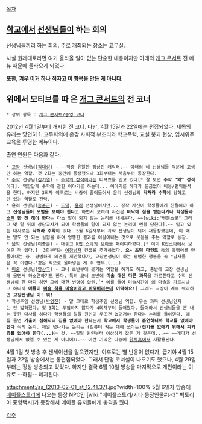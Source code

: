 [[목차]]
== [[학교]]에서 [[선생님]]들이 하는 회의 ==
선생님들끼리 하는 회의. 주로 개최되는 장소는 교무실.

사실 원래대로라면 여기 올라올 일이 없는 단순한 내용이지만 아래의 [[개그 콘서트]] 전 메뉴 때문에 올라오게 되었다.

'''또한, [[이거 하나 적자고 만든 것이 아닌 항목|겨우 이거 하나 적자고 이 항목을 만든 게 아니다]]'''. 

== 위에서 모티브를 따 온 [[개그 콘서트]]의 전 코너 ==
 * 상위 항목 : [[개그 콘서트/종영 코너]]
[[2012년]] [[4월 1일]]부터 개시한 전 코너. 다만, 4월 15일과 22일에는 편집되었다. 제목의 유래는 당연히 1. 교무회의에 온갖 사회적 부조리와 학교폭력, 교실 붕괴 현상, 입시위주 교육을 투영한 메뉴이다.

출연 인원은 다음과 같다.

 * [[교장]] 선생님([[김대성]]) - --작중 유일한 정상인 캐릭터.-- 아래의 네 선생님들 덕분에 고생만 하는 역할. 첫 2회는 중간에 등장했으나 3회부터는 처음부터 등장한다.
 * [[수학]] 선생님([[김기열]]) - [[수학의 정석]]이라는 티셔츠를 입고 있다[* 잘 보면 '''수학 "왜" 정석'''이다]. 역할답게 수학에 관한 이야기를 하는데... 이야기를 하다가 뜬금없이 비용/편익분석을 한다. 하지만 3회차 이후로는 비중이 줄어들어서 윤리 선생님의 '''닥쳐라 수학'''에 당하고만 있는 역할로 전락.
 * 윤리 선생님([[송준근]]) - [[도덕]], [[윤리(교과)|윤리]] 선생님이지만... 정작 자신이 학생들에게 친절해야 하고 '''선생님들이 모범을 보여야 한다'''고 하면서 오히려 자신은 '''바닥에 침을 뱉는다거나 학생들과 [[소맥]] 한 잔 해야 한다'''는 다소 말이 되지 않는 논리를 내세운다. ~~[wiki:"멘붕스쿨" 그리고 몇 달 뒤에 상담교사가 되어 학생들의 말이 되지 않는 논리에 멘붕 당한다].~~ 밀고 있는 대사로는 '''닥쳐라 수학'''이 있다. 5월 6일자부터 과학 선생님이 되어 재등장했는데, 이 때는 말도 안 되는 실험을 하여 엉뚱한 결과를 이끌어내는 것으로 웃음을 주는 역할로 등장.
 * [[음악]] 선생님(이종훈) - 대놓고 [[K팝 스타]]의 [[보아]]를 패러디하였다.[* 이미 [[K잡스타]]에서 보여준 적 있다.]  3회부터는 [[여장남자]] 컨셉을 추가하였다. '''으~ 초딩 마인드''' 등의 유행어를 만들어내는 중. 평범하게 의견을 제안했다가, 교장선생님이 하는 평범한 행동을 꼭 "남자들은 꼭 이런다~"같은 식으로 몰아넣는 게 주 업무.(...)
 * [[미술]] 선생님([[양상국]]) - 코너 초반부에 웃기는 역할을 하기도 하고, 중반에 교장 선생님께 울면서 하소연하기도 한다. 특히 코너 초반에 '''미술 대신 다른 과목'''을 가르친다고 수학 선생님이 한 마디 하면 그에 대한 변명이 압권.[* 예를 들어 미술시간에 왜 마술을 가르치냐고 하니까 '''애들이 [[교과서 튜닝|미술 책을 마술이라고 바꿔버리는데]] 어떡해요!'''] 그래도 교장이 계속 뭐라하면 '''교장선생님 미! 워!'''
 * 학생주임 선생님([[박영진]]) - 말 그대로 학생주임 선생님 역할. 무슨 과목 선생님인지는 안 밟혀졌다. 첫 3회는 투입하지 않다가 4회차부터 들어왔다. 들어와서 선생님들을 혼 내는 듯한 대사를 하다가 학생들의 일탈 원인이 무조건 없어져야 한다는 논리를 들이댄다. 예를 들면 '''가출이 심해지니 집을 없애야 한다'''든지 '''학교에서 학생들이 흡연하니까 학교를 없애야 한다''' 식의 논리. 제일 넋나가는 논리는 (컴퓨터 켜는 데에 쓰이는)'''전기를 없애기 위해서 피카츄를 없애야 한다(...)'''는 것. ~~일탈 원인부터 이상하게 잡은 거 같은데...~~ ~~게다가 선생님께서 없앨 수 있는 게 아니에요.~~ 이런 기믹은 나중에 [[닭치高]]에서 재활용된다.

4월 1일 첫 방송 후 센세이션을 일으켰지만, 이후로는 별 반응이 없다가, 급기야 4월 15일과 22일 방송에서는 통편집되었다. 그래서 단명 코너설이 나오기도 했으나, 4월 29일부터는 정상 방송되고 있었다. 하지만 결국 6월 10일 방송을 마지막으로 개편이라는 이유로 --하필-- 폐지된다.

attachment:/ss_(2013-02-01_at_12.41.37).jpg?width=100%
5월 6일자 방송에 [[메이플스토리]]에 나오는 등장 NPC인 [wiki:"메이플스토리/기타 등장인물#s-3" 빅토리아 중형택시]가 등장해서 메이플 유저들에게 충격을 줬다.

[[각주]]
